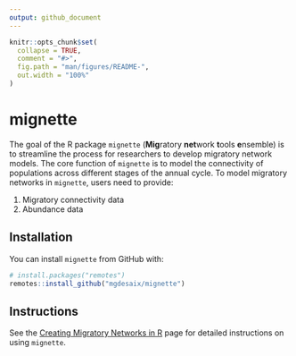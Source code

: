 ```yaml
---
output: github_document
---
```


<!-- README.md is generated from README.Rmd. Please edit that file -->

```r
knitr::opts_chunk$set(
  collapse = TRUE,
  comment = "#>",
  fig.path = "man/figures/README-",
  out.width = "100%"
)
```

# mignette

<!-- badges: start -->
<!-- badges: end -->


The goal of the R package `mignette` (**Mig**ratory **net**work **t**ools **e**nsemble) is to streamline the process for researchers to develop migratory network models. The core function of `mignette` is to model the connectivity of populations across different stages of the annual cycle. To model migratory networks in `mignette`, users need to provide:

1. Migratory connectivity data
2. Abundance data

## Installation

You can install `mignette` from GitHub with:

``` r
# install.packages("remotes")
remotes::install_github("mgdesaix/mignette")
```

## Instructions

See the [Creating Migratory Networks in R](https://mgdesaix.github.io/connectivity-book/) page for detailed instructions on using `mignette`.
